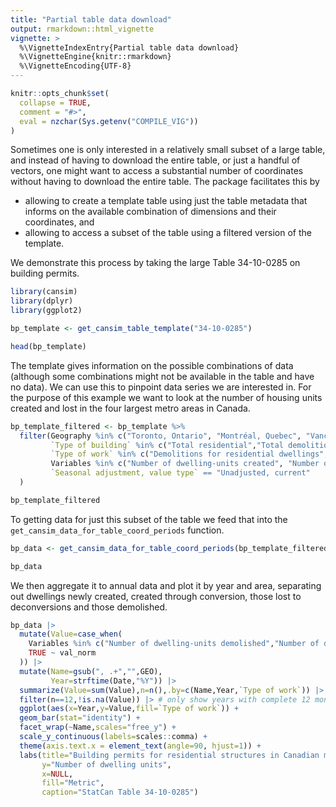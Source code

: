 ```yaml
---
title: "Partial table data download"
output: rmarkdown::html_vignette
vignette: >
  %\VignetteIndexEntry{Partial table data download}
  %\VignetteEngine{knitr::rmarkdown}
  %\VignetteEncoding{UTF-8}
---
```


```r
knitr::opts_chunk$set(
  collapse = TRUE,
  comment = "#>",
  eval = nzchar(Sys.getenv("COMPILE_VIG"))
)
```

Sometimes one is only interested in a relatively small subset of a large table, and instead of having to download the entire table, or just a handful of vectors, one might want to access a substantial number of coordinates without having to download the entire table. The package facilitates this by

* allowing to create a template table using just the table metadata that informs on the available combination of dimensions and their coordinates, and
* allowing to access a subset of the table using a filtered version of the template.

We demonstrate this process by taking the large Table 34-10-0285 on building permits.

```r
library(cansim)
library(dplyr)
library(ggplot2)

bp_template <- get_cansim_table_template("34-10-0285")

head(bp_template)
```

The template gives information on the possible combinations of data (although some combinations might not be available in the table and have no data). We can use this to pinpoint data series we are interested in. For the purpose of this example we want to look at the number of housing units created and lost in the four largest metro areas in Canada.


```r
bp_template_filtered <- bp_template %>%
  filter(Geography %in% c("Toronto, Ontario", "Montréal, Quebec", "Vancouver, British Columbia", "Calgary, Alberta"),
         `Type of building` %in% c("Total residential","Total demolitions"),
         `Type of work` %in% c("Demolitions for residential dwellings","Deconversion total","Conversions total","New dwelling units total"),
         Variables %in% c("Number of dwelling-units created", "Number of dwelling-units lost", "Number of dwelling-units demolished"),
         `Seasonal adjustment, value type` == "Unadjusted, current"
  )

bp_template_filtered
```

To getting data for just this subset of the table we feed that into the `get_cansim_data_for_table_coord_periods` function.

```r
bp_data <- get_cansim_data_for_table_coord_periods(bp_template_filtered)

bp_data
```


We then aggregate it to annual data and plot it by year and area, separating out dwellings newly created, created through conversion, those lost to deconversions and those demolished. 

```r
bp_data |>
  mutate(Value=case_when(
    Variables %in% c("Number of dwelling-units demolished","Number of dwelling-units lost") ~ - val_norm,
    TRUE ~ val_norm
  )) |>
  mutate(Name=gsub(", .+","",GEO),
         Year=strftime(Date,"%Y")) |>
  summarize(Value=sum(Value),n=n(),.by=c(Name,Year,`Type of work`)) |>
  filter(n==12,!is.na(Value)) |> # only show years with complete 12 months of data
  ggplot(aes(x=Year,y=Value,fill=`Type of work`)) +
  geom_bar(stat="identity") +
  facet_wrap(~Name,scales="free_y") +
  scale_y_continuous(labels=scales::comma) +
  theme(axis.text.x = element_text(angle=90, hjust=1)) +
  labs(title="Building permits for residential structures in Canadian metro areas",
       y="Number of dwelling units",
       x=NULL,
       fill="Metric",
       caption="StatCan Table 34-10-0285") 
```

